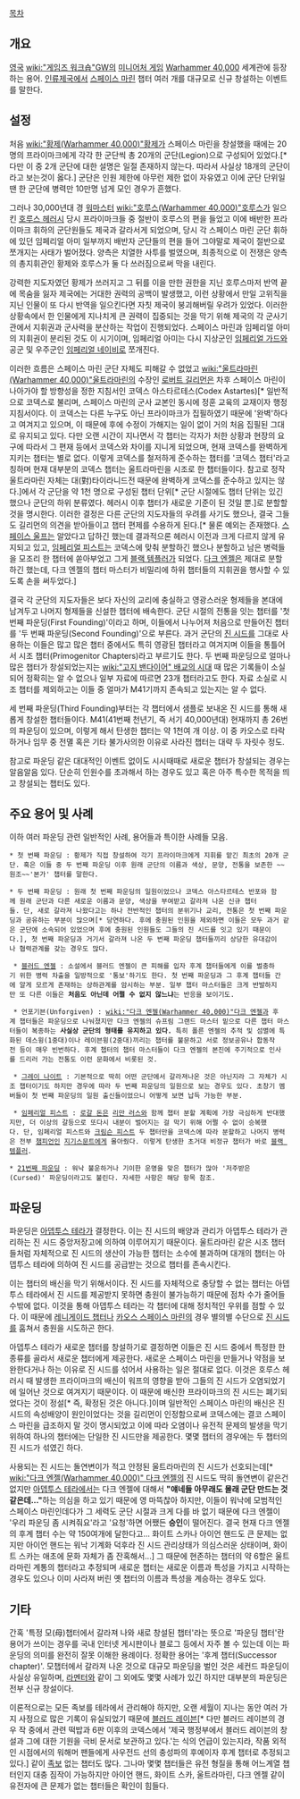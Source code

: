 {{{+1 '''Founding'''}}}

[[목차]]

== 개요 ==
[[영국]] [[wiki:"게임즈 워크숍"GW]]의 [[미니어처 게임]] [[Warhammer 40,000]] 세계관에 등장하는 용어. [[인류제국]]에서 [[스페이스 마린]] 챕터 여러 개를 대규모로 신규 창설하는 이벤트를 말한다.

== 설정 ==
처음 [[wiki:"황제(Warhammer 40,000)"황제]]가 스페이스 마린을 창설했을 때에는 20명의 프라이마크에게 각각 한 군단씩 총 20개의 군단(Legion)으로 구성되어 있었다.[* 다만 이 중 2개 군단에 대한 설명은 일절 존재하지 않는다. 따라서 사실상 18개의 군단이라고 보는것이 옳다.] 군단은 인원 제한에 아무런 제한 없이 자유였고 이에 군단 단위일땐 한 군단에 병력만 10만명 넘게 모인 경우가 흔했다.

그러나 30,000년대 경 [[워마스터]] [[wiki:"호루스(Warhammer 40,000)"호루스]]가 일으킨 [[호루스 헤러시]] 당시 프라이마크들 중 절반이 호루스의 편을 들었고 이에 배반한 프라이마크 휘하의 군단원들도 제국과 갈라서게 되었으며, 당시 각 스페이스 마린 군단 휘하에 있던 임페리얼 아미 일부까지 배반자 군단들의 편을 들어 그야말로 제국이 절반으로 쪼개지는 사태가 벌어졌다. 양측은 치열한 사투를 벌였으며, 최종적으로 이 전쟁은 양측의 총지휘관인 황제와 호루스가 둘 다 쓰러짐으로써 막을 내린다.

강력한 지도자였던 황제가 쓰러지고 그 뒤를 이을 만한 권한을 지닌 호루스마저 반역 끝에 목숨을 잃자 제국에는 거대한 권력의 공백이 발생했고, 이런 상황에서 만일 고위직을 지닌 인물이 또 다시 반역을 일으킨다면 자칫 제국이 붕괴해버릴 우려가 있었다. 이러한 상황속에서 한 인물에게 지나치게 큰 권력이 집중되는 것을 막기 위해 제국의 각 군사기관에서 지휘권과 군사력을 분산하는 작업이 진행되었다. 스페이스 마린과 임페리얼 아미의 지휘권이 분리된 것도 이 시기이며, 임페리얼 아미는 다시 지상군인 [[임페리얼 가드]]와 공군 및 우주군인 [[임페리얼 네이비]]로 쪼개진다.

이러한 흐름은 스페이스 마린 군단 자체도 피해갈 수 없었고 [[wiki:"울트라마린(Warhammer 40,000)"울트라마린]]의 수장인 [[로버트 길리먼]]은 차후 스페이스 마린이 나아가야 할 방향성을 정한 지침서인 코덱스 아스타르테스(Codex Astartes)[* 일반적으로 코덱스로 불리며, 스페이스 마린의 군사 교본인 동시에 정훈 교육의 교재이자 행정 지침서이다. 이 코덱스는 다른 누구도 아닌 프라이마크가 집필하였기 때문에 '완벽'하다고 여겨지고 있으며, 이 때문에 후에 수정이 가해지는 일이 없이 거의 처음 집필된 그대로 유지되고 있다. 다만 오랜 시간이 지나면서 각 챕터는 각자가 처한 상황과 현장의 요구에 따라서 그 편재 등에서 코덱스와 차이를 지니게 되었으며, 현재 코덱스를 완벽하게 지키는 챕터는 별로 없다. 이렇게 코덱스를 철저하게 준수하는 챕터를 '코덱스 챕터'라고 칭하며 현재 대부분의 코덱스 챕터는 울트라마린을 시조로 한 챕터들이다. 참고로 정작 울트라마린 자체는 대(對)타이라니드전 때문에 완벽하게 코덱스를 준수하고 있지는 않다.]에서 각 군단을 약 1천 명으로 구성된 챕터 단위[* 군단 시절에도 챕터 단위는 있긴 했으나 군단의 하위 분류였다. 헤러시 이후 챕터가 새로운 기준이 된 것일 뿐.]로 분할할 것을 명시한다. 이러한 결정은 다른 군단의 지도자들의 우려를 사기도 했으나, 결국 그들도 길리먼의 의견을 받아들이고 챕터 편제를 수용하게 된다.[* 물론 예외는 존재했다. [[스페이스 울프]]는 알았다고 답하긴 했는데 결과적으론 헤러시 이전과 크게 다르지 않게 유지되고 있고, [[임페리얼 피스트]]는 코덱스에 맞춰 분할하긴 했으나 분할하고 남은 병력들을 모조리 한 챕터에 쏟아부었고 그게 [[블랙 템플러]]가 되었다. [[다크 엔젤]]은 제대로 분할 하긴 했는데, 다크 엔젤의 챕터 마스터가 비밀리에 하위 챕터들의 지휘권을 행사할 수 있도록 손을 써두었다.]

결국 각 군단의 지도자들은 보다 자신의 교리에 충실하고 영광스러운 형제들을 본대에 남겨두고 나머지 형제들을 신설한 챕터에 배속한다. 군단 시절의 전통을 잇는 챕터를 '첫 번째 파운딩(First Founding)'이라고 하며, 이들에서 나누어져 처음으로 만들어진 챕터를 '두 번째 파운딩(Second Founding)'으로 부른다. 과거 군단의 [[진 시드]]를 그대로 사용하는 이들은 많고 많은 챕터 중에서도 특히 영광된 챕터라고 여겨지며 이들을 통틀어서 시조 챕터(Primogenitor Chapters)라고 부르기도 한다. 두 번째 파운딩으로 얼마나 많은 챕터가 창설되었는지는 [[wiki:"고지 밴다이어" 배교의 시대]] 때 많은 기록들이 소실되어 정확히는 알 수 없으나 일부 자료에 따르면 23개 챕터라고도 한다. 자료 소실로 시조 챕터를 제외하고는 이들 중 얼마가 M41기까지 존속되고 있는지는 알 수 없다.

세 번째 파운딩(Third Founding)부터는 각 챕터에서 샘플로 보내온 진 시드를 통해 새롭게 창설한 챕터들이다. M41(41번째 천년기, 즉 서기 40,000년대) 현재까지 총 26번의 파운딩이 있으며, 이렇게 해서 탄생한 챕터는 약 1천여 개 이상. 이 중 카오스로 타락하거나 임무 중 전멸 혹은 기타 불가사의한 이유로 사라진 챕터는 대략 두 자릿수 정도.

참고로 파운딩 같은 대대적인 이벤트 없이도 시시때때로 새로운 챕터가 창설되는 경우는 알음알음 있다. 단순히 인원수를 초과해서 하는 경우도 있고 혹은 아주 특수한 목적을 띄고 창설되는 챕터도 있다.

== 주요 용어 및 사례 ==
이하 여러 파운딩 관련 일반적인 사례, 용어들과 특이한 사례들 모음.

 * 첫 번째 파운딩 : 황제가 직접 창설하여 각기 프라이마크에게 지휘를 맡긴 최초의 20개 군단. 혹은 이들 중 두 번째 파운딩 이후 원래 군단의 이름과 색상, 문양, 전통을 보존한 ~~원조~~'본가' 챕터를 말한다.

 * 두 번째 파운딩 : 원래 첫 번째 파운딩의 일원이었으나 코덱스 아스타르테스 반포와 함께 원래 군단과 다른 새로운 이름과 문양, 색상을 부여받고 갈라져 나온 신규 챕터들. 단, 새로 갈라져 나왔다고는 하나 전반적인 챕터의 분위기나 교리, 전통은 첫 번째 파운딩과 공유하는 부분이 많으며[* 당연하다. 후에 충원된 인원을 제외하면 이들은 모두 과거 같은 군단에 소속되어 있었으며 후에 충원된 인원들도 그들의 진 시드를 잇고 있기 때문이다.], 첫 번째 파운딩과 거기서 갈라져 나온 두 번째 파운딩 챕터들끼리 상당한 유대감이나 협력관계를 갖는 경우도 많다.

  * [[블러드 엔젤]] : 소설에서 블러드 엔젤이 큰 피해를 입자 후계 챕터들에게 이를 벌충하기 위한 병력 차출을 일방적으로 '통보'하기도 한다. 첫 번째 파운딩과 그 후계 챕터들 간에 알게 모르게 존재하는 상하관계를 암시하는 부분. 일부 챕터 마스터들은 크게 반발하지만 또 다른 이들은 '''처음도 아닌데 어쩔 수 없지 않느냐'''는 반응을 보이기도.

  * 언포기븐(Unforgiven) : [[wiki:"다크 엔젤(Warhammer 40,000)"다크 엔젤]]과 후계 챕터들은 파운딩으로 나눠졌지만 다크 엔젤의 슈프림 그랜드 마스터 밑으로 다른 챕터 마스터들이 복종하는 '''사실상 군단의 형태를 유지하고 있다.''' 특히 폴른 엔젤의 추적 및 섬멸에 특화된 데스윙(1중대)이나 레이븐윙(2중대)끼리는 챕터를 불문하고 서로 정보공유나 합동작전 등이 매우 빈번하다. 후계 챕터의 챕터 마스터들이 다크 엔젤의 본진에 주기적으로 인사를 드리러 가는 전통도 이런 문화에서 비롯된 것.

  * [[그레이 나이트]] : 기본적으로 딱히 어떤 군단에서 갈라져나온 것은 아닌지라 그 자체가 시조 챕터이기도 하지만 경우에 따라 두 번째 파운딩의 일원으로 보는 경우도 있다. 초창기 멤버들이 첫 번째 파운딩의 일원 출신들이었으니 어떻게 보면 납득 가능한 부분.

  * [[임페리얼 피스트]] : [[로갈 돈]]은 [[리만 러스]]와 함께 챕터 분할 계획에 가장 극심하게 반대했지만, 더 이상의 갈등으로 또다시 내분이 벌어지는 걸 막기 위해 어쩔 수 없이 승복했다. 단, 임페리얼 피스트와 [[크림슨 피스트]] 두 챕터만을 코덱스에 따라 분할하고 나머지 병력은 전부 [[챔피언]]인 [[지기스문트]]에게 몰아줬다. 이렇게 탄생한 초거대 비정규 챕터가 바로 [[블랙 템플러]].

 * [[21번째 파운딩]] : 워낙 불운하거나 기이한 운명을 맞은 챕터가 많아 '저주받은(Cursed)' 파운딩이라고도 불린다. 자세한 사항은 해당 항목 참조.

== 파운딩 ==
파운딩은 [[아뎁투스 테라]]가 결정한다. 이는 진 시드의 배양과 관리가 아뎁투스 테라가 관리하는 진 시드 중앙저장고에 의하여 이루어지기 때문이다. 울트라마린 같은 시조 챕터들처럼 자체적으로 진 시드의 생산이 가능한 챕터는 소수에 불과하며 대개의 챕터는 아뎁투스 테라에 의하여 진 시드를 공급받는 것으로 챕터를 존속시킨다.

이는 챕터의 배신을 막기 위해서이다. 진 시드를 자체적으로 충당할 수 없는 챕터는 아뎁투스 테라에서 진 시드를 제공받지 못하면 충원이 불가능하기 때문에 점차 수가 줄어들 수밖에 없다. 이것을 통해 아뎁투스 테라는 각 챕터에 대해 정치적인 우위를 점할 수 있다. 이 때문에 [[레니게이드 챕터]]나 [[카오스 스페이스 마린]]의 경우 별의별 수단으로 [[진 시드]]를 훔쳐서 충원을 시도하곤 한다.

아뎁투스 테라가 새로운 챕터를 창설하기로 결정하면 이들은 진 시드 중에서 특정한 한 종류를 골라서 새로운 챕터에게 제공한다. 새로운 스페이스 마린을 만들거나 약점을 보완한다거나 하는 이유로 진 시드를 섞어서 사용하는 일은 절대로 없다. 이것은 호루스 헤러시 때 발생한 프라이마크의 배신이 워프의 영향을 받아 그들의 진 시드가 오염되었기에 일어난 것으로 여겨지기 때문이다. 이 때문에 배신한 프라이마크의 진 시드는 폐기되었다는 것이 정설[* 즉, 확정된 것은 아니다.]이며 일반적인 스페이스 마린의 배신은 진 시드의 속성배양이 원인이었다는 것을 길리먼이 인정함으로써 코덱스에는 결코 스페이스 마린을 급조하지 말 것이 명시되었고 이에 따라 오염이나 유전적 문제의 발생을 막기 위하여 하나의 챕터에는 단일한 진 시드만을 제공한다. 몇몇 챕터의 경우에는 두 챕터의 진 시드가 섞였긴 하다.

사용되는 진 시드는 돌연변이가 적고 안정된 울트라마린의 진 시드가 선호되는데[* [[wiki:"다크 엔젤(Warhammer 40,000)" 다크 엔젤]]의 진 시드도 딱히 돌연변이 같은건 없지만 [[아뎁투스 테라]]에서는 다크 엔젤에 대해서 '''"얘네들 아무래도 몰래 군단 만드는 것 같은데..."'''하는 의심을 하고 있기 때문에 영 마뜩찮아 하지만, 이들이 워낙에 모범적인 스페이스 마린인데다가 그 세력도 군단 시절과 크게 다를 바 없기 때문에 다크 엔젤이 '우리 파운딩 좀 시켜줘요'라고 '요청'하면 어쨌든 '''승인'''이 떨어진다. 결국 현재 다크 엔젤의 후계 챕터 수는 약 150여개에 달한다고... 화이트 스카나 아이언 핸드도 큰 문제는 없지만 아이언 핸드는 워낙 기계화 덕후라 진 시드 관리상태가 의심스러운 상태이며, 화이트 스카는 애초에 문화 자체가 좀 잔혹해서...] 그 때문에 현존하는 챕터의 약 6할은 울트라마린 계통의 챕터라고 추정되며 새로운 챕터는 새로운 이름과 특성을 가지고 시작하는 경우도 있으나 이미 사라져 버린 옛 챕터의 이름과 특성을 계승하는 경우도 있다.
== 기타 ==
간혹 '특정 모(母)챕터에서 갈라져 나와 새로 창설된 챕터'라는 뜻으로 '파운딩 챕터'란 용어가 쓰이는 경우를 국내 인터넷 게시판이나 블로그 등에서 자주 볼 수 있는데 이는 파운딩의 의미를 완전히 잘못 이해한 용례이다. 정확한 용어는 '후계 챕터(Successor chapter)'. 모챕터에서 갈라져 나온 것으로 대규모 파운딩을 벌인 것은 세컨드 파운딩이 사실상 유일하며, [[라멘터]]와 같이 그 외에도 몇몇 사례가 있긴 하지만 대부분의 파운딩은 전부 신규 창설이다.

이론적으로는 모든 족보를 테라에서 관리해야 하지만, 오랜 세월이 지나는 동안 여러 가지 사정으로 많은 기록이 유실되었기 때문에 [[블러드 레이븐]][* 다만 블러드 레이븐의 경우 작 중에서 관련 떡밥과 6판 이후의 코덱스에서 '제국 행정부에서 블러드 레이븐의 창설과 그에 대한 기원을 극비 문서로 보관하고 있다.'는 식의 언급이 있는지라, 작품 외적인 시점에서의 워해머 팬들에게 사우전드 선의 충성파의 후예이자 후계 챕터로 추정되고 있다.] 같이 [[족보]] 없는 챕터도 많다. 그나마 몇몇 챕터들은 유전 형질을 통해 어느계열 챕터인지 대충 짐작이 가능하지만 아이언 핸드, 화이트 스카, 울트라마린, 다크 엔젤 같이 유전자에 큰 문제가 없는 챕터들은 확인이 힘들다.
